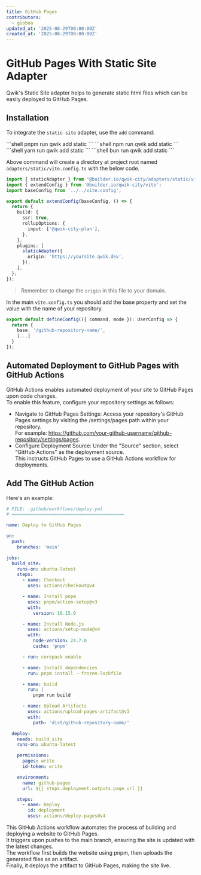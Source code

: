 ```yaml
---
title: GitHub Pages
contributors:
  - gioboa
updated_at: '2025-08-29T00:00:00Z'
created_at: '2025-08-29T00:00:00Z'
---
```



# GitHub Pages With Static Site Adapter

Qwik's Static Site adapter helps to generate static html files which can be easily deployed to GitHub Pages.

## Installation

To integrate the `static-site` adapter, use the `add` command:

<PackageManagerTabs>
<span q:slot="pnpm">
```shell
pnpm run qwik add static
```
</span>
<span q:slot="npm">
```shell
npm run qwik add static
```
</span>
<span q:slot="yarn">
```shell
yarn run qwik add static
```
</span>
<span q:slot="bun">
```shell
bun run qwik add static
```
</span>
</PackageManagerTabs>

Above command will create a directory at project root named `adapters/static/vite.config.ts` with the below code.

```ts title="adapters/static/vite.config.ts"
import { staticAdapter } from "@builder.io/qwik-city/adapters/static/vite";
import { extendConfig } from '@builder.io/qwik-city/vite';
import baseConfig from '../../vite.config';

export default extendConfig(baseConfig, () => {
  return {
    build: {
      ssr: true,
      rollupOptions: {
        input: ['@qwik-city-plan'],
      },
    },
    plugins: [
      staticAdapter({
        origin: 'https://yoursite.qwik.dev',
      }),
    ],
  };
});
```

> Remember to change the `origin` in this file to your domain.

In the main `vite.config.ts` you should add the base property and set the value with the name of your repository.

```ts
export default defineConfig(({ command, mode }): UserConfig => {
  return {
    base: '/github-repository-name/',
    [...]
  }
});
```

## Automated Deployment to GitHub Pages with GitHub Actions

GitHub Actions enables automated deployment of your site to GitHub Pages upon code changes.<br/>
To enable this feature, configure your repository settings as follows:
- Navigate to GitHub Pages Settings: Access your repository's GitHub Pages settings by visiting the /settings/pages path within your repository.<br/>
For example: https://github.com/your-github-username/github-repository/settings/pages.
- Configure Deployment Source: Under the "Source" section, select "GitHub Actions" as the deployment source.<br/>
This instructs GitHub Pages to use a GitHub Actions workflow for deployments.

## Add The GitHub Action 

Here's an example:

```yml
# FILE: .github/workflows/deploy.yml
# ==========================================

name: Deploy to GitHub Pages

on:
  push:
    branches: 'main'

jobs:
  build_site:
    runs-on: ubuntu-latest
    steps:
      - name: Checkout
        uses: actions/checkout@v4

      - name: Install pnpm
        uses: pnpm/action-setup@v3
        with:
          version: 10.15.0

      - name: Install Node.js
        uses: actions/setup-node@v4
        with:
          node-version: 24.7.0
          cache: 'pnpm'

      - run: corepack enable

      - name: Install dependencies
        run: pnpm install --frozen-lockfile

      - name: build
        run: |
          pnpm run build

      - name: Upload Artifacts
        uses: actions/upload-pages-artifact@v3
        with:
          path: 'dist/github-repository-name/'

  deploy:
    needs: build_site
    runs-on: ubuntu-latest

    permissions:
      pages: write
      id-token: write

    environment:
      name: github-pages
      url: ${{ steps.deployment.outputs.page_url }}

    steps:
      - name: Deploy
        id: deployment
        uses: actions/deploy-pages@v4
```

This GitHub Actions workflow automates the process of building and deploying a website to GitHub Pages.<br/>
It triggers upon pushes to the main branch, ensuring the site is updated with the latest changes.<br/>
The workflow first builds the website using pnpm, then uploads the generated files as an artifact.<br/>
Finally, it deploys the artifact to GitHub Pages, making the site live.
